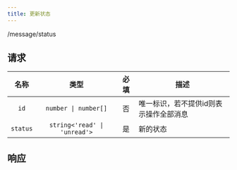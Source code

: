 ```yaml
---
title: 更新状态
---
```


<PUT>/message/status</PUT>

## 请求

<APITable>

| 名称 | 类型 | 必填 | 描述 |
| :-: | :-: | :-: | --- |
| `id` | `number \| number[]` | 否 | 唯一标识，若不提供id则表示操作全部消息 |
| `status` | `string<'read' \| 'unread'>` | 是 | 新的状态 |

</APITable>

## 响应

```json title="示例"
```
